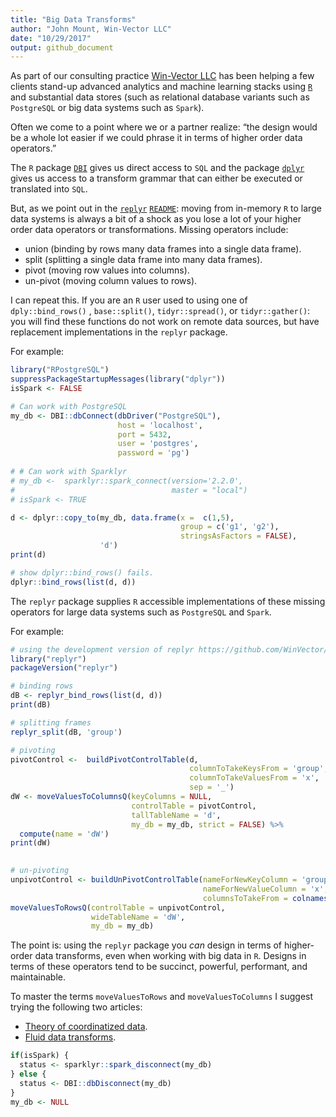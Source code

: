 ```yaml
---
title: "Big Data Transforms"
author: "John Mount, Win-Vector LLC"
date: "10/29/2017"
output: github_document
---
```


As part of our consulting practice [Win-Vector LLC](http://www.win-vector.com/) has been helping
a few clients stand-up advanced analytics and machine learning stacks  using [`R`](https://www.r-project.org/) and 
substantial data stores (such as relational database variants such as `PostgreSQL` or big data systems such as `Spark`).

Often we come to a point where we or a partner realize: "the design would be a whole lot easier if we could phrase it in terms of higher order data operators."

The `R` package [`DBI`](https://CRAN.R-project.org/package=DBI) gives us direct 
access to `SQL` and the package [`dplyr`](https://CRAN.R-project.org/package=dplyr)
gives us access to a transform grammar that can either be executed or translated into `SQL`.

But, as we point out in the [`replyr`](https://winvector.github.io/replyr/) [`README`](https://cran.r-project.org/web/packages/replyr/README.html): moving from in-memory `R`
to large data systems is always a bit of a shock as you lose a lot of your higher order data
operators or transformations.  Missing operators include:

  * union (binding by rows many data frames into a single data frame).
  * split (splitting a single data frame into many data frames).
  * pivot (moving row values into columns).
  * un-pivot (moving column values to rows).

I can repeat this.
If you are an `R` user used to using one of 
`dply::bind_rows()` , `base::split()`, `tidyr::spread()`, or `tidyr::gather()`:
you will find these functions do not work on remote data sources, but have
replacement implementations in the `replyr` package.



For example:

```r
library("RPostgreSQL")
suppressPackageStartupMessages(library("dplyr"))
isSpark <- FALSE

# Can work with PostgreSQL
my_db <- DBI::dbConnect(dbDriver("PostgreSQL"),
                        host = 'localhost',
                        port = 5432,
                        user = 'postgres',
                        password = 'pg')
 
# # Can work with Sparklyr
# my_db <-  sparklyr::spark_connect(version='2.2.0', 
#                                   master = "local")
# isSpark <- TRUE

d <- dplyr::copy_to(my_db, data.frame(x =  c(1,5), 
                                      group = c('g1', 'g2'),
                                      stringsAsFactors = FALSE), 
                    'd')
print(d)

# show dplyr::bind_rows() fails.
dplyr::bind_rows(list(d, d))
```

The `replyr` package supplies `R` accessible 
implementations of these missing operators
for large data systems such as `PostgreSQL` and `Spark`.

For example:

```r
# using the development version of replyr https://github.com/WinVector/replyr
library("replyr") 
packageVersion("replyr")

# binding rows
dB <- replyr_bind_rows(list(d, d))
print(dB)

# splitting frames
replyr_split(dB, 'group')

# pivoting
pivotControl <-  buildPivotControlTable(d, 
                                        columnToTakeKeysFrom = 'group', 
                                        columnToTakeValuesFrom = 'x',
                                        sep = '_')
dW <- moveValuesToColumnsQ(keyColumns = NULL,
                           controlTable = pivotControl,
                           tallTableName = 'd',
                           my_db = my_db, strict = FALSE) %>%
  compute(name = 'dW')
print(dW)
                     

# un-pivoting
unpivotControl <- buildUnPivotControlTable(nameForNewKeyColumn = 'group',
                                           nameForNewValueColumn = 'x',
                                           columnsToTakeFrom = colnames(dW))
moveValuesToRowsQ(controlTable = unpivotControl,
                  wideTableName = 'dW',
                  my_db = my_db)
```

The point is: using the `replyr` package you *can* design in terms of higher-order data transforms, even 
when working with big data in `R`.  Designs in terms of these operators tend to 
be succinct, powerful, performant, and maintainable.  

To master the terms `moveValuesToRows` and `moveValuesToColumns` I suggest trying the following
two articles:

  * [Theory of coordinatized data](https://winvector.github.io/cdata/).
  * [Fluid data transforms](https://winvector.github.io/replyr/articles/FluidData.html).

```r
if(isSpark) {
  status <- sparklyr::spark_disconnect(my_db)
} else {
  status <- DBI::dbDisconnect(my_db)
}
my_db <- NULL
```
